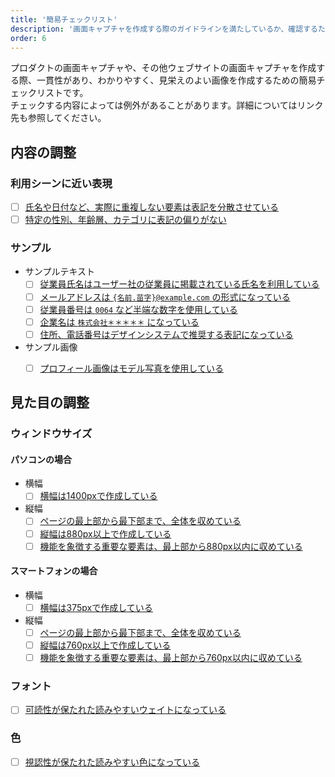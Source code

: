 ```yaml
---
title: '簡易チェックリスト'
description: '画面キャプチャを作成する際のガイドラインを満たしているか、確認するための簡易チェックリストです。'
order: 6
---
```



プロダクトの画面キャプチャや、その他ウェブサイトの画面キャプチャを作成する際、一貫性があり、わかりやすく、見栄えのよい画像を作成するための簡易チェックリストです。  
チェックする内容によっては例外があることがあります。詳細についてはリンク先も参照してください。



## 内容の調整

### 利用シーンに近い表現
- [ ] [氏名や日付など、実際に重複しない要素は表記を分散させている](/communication/capture/creation-guideline/#h3-3)
- [ ] [特定の性別、年齢層、カテゴリに表記の偏りがない](/communication/capture/creation-guideline/#h3-3)

### サンプル
- サンプルテキスト
    - [ ] [従業員氏名はユーザー社の従業員に掲載されている氏名を利用している](/communication/sample/text/#h3-0)
    - [ ] [メールアドレスは `{名前.苗字}@example.com` の形式になっている](/communication/sample/text/#h3-0)
    - [ ] [従業員番号は `0064` など半端な数字を使用している](/communication/sample/text/#h3-0)
    - [ ] [企業名は `株式会社＊＊＊＊＊` になっている](/communication/sample/text/#h3-1)
    - [ ] [住所、電話番号はデザインシステムで推奨する表記になっている](/communication/sample/text/#h3-2)
- サンプル画像
    - [ ] [プロフィール画像はモデル写真を使用している](/communication/capture/creation-guideline/#h4-1)


## 見た目の調整

### ウィンドウサイズ
#### パソコンの場合
- 横幅
    - [ ] [横幅は1400pxで作成している](/communication/capture/creation-guideline/#h3-5)
- 縦幅
    - [ ] [ページの最上部から最下部まで、全体を収めている](/communication/capture/creation-guideline/#h3-5)
    - [ ] [縦幅は880px以上で作成している](/communication/capture/creation-guideline/#h3-5)
    - [ ] [機能を象徴する重要な要素は、最上部から880px以内に収めている](/communication/capture/creation-guideline/#h3-5)

#### スマートフォンの場合
- 横幅
    - [ ] [横幅は375pxで作成している](/communication/capture/creation-guideline/#h3-5)
- 縦幅
    - [ ] [ページの最上部から最下部まで、全体を収めている](/communication/capture/creation-guideline/#h3-5)
    - [ ] [縦幅は760px以上で作成している](/communication/capture/creation-guideline/#h3-5)
    - [ ] [機能を象徴する重要な要素は、最上部から760px以内に収めている](/communication/capture/creation-guideline/#h3-5)

### フォント
- [ ] [可読性が保たれた読みやすいウェイトになっている](/communication/capture/creation-guideline/#h3-6)

### 色
- [ ] [視認性が保たれた読みやすい色になっている](/communication/capture/creation-guideline/#h3-7)
